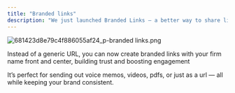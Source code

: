 ```yaml
---
title: "Branded links"
description: "We just launched Branded Links — a better way to share links with your clients that match your brand!"
---
```


![681423d8e79c4f886055af24_p-branded links.png](/images/681423d8e79c4f886055af24_p-brandedlinks.png)

Instead of a generic URL, you can now create branded links with your firm name front and center, building trust and boosting engagement

It’s perfect for sending out voice memos, videos, pdfs, or just as a url — all while keeping your brand consistent.